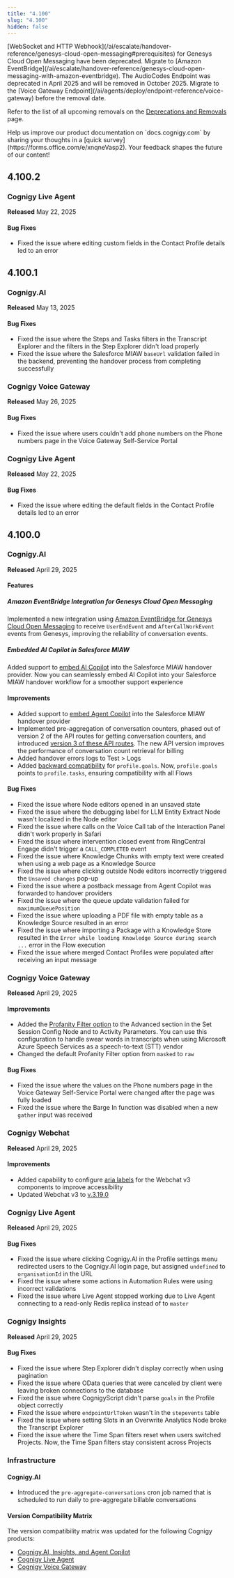 ```yaml
---
title: "4.100"
slug: "4.100"
hidden: false
---
```


<Warning>
  [WebSocket and HTTP Webhook](/ai/escalate/handover-reference/genesys-cloud-open-messaging#prerequisites) for Genesys Cloud Open Messaging have been deprecated. Migrate to [Amazon EventBridge](/ai/escalate/handover-reference/genesys-cloud-open-messaging-with-amazon-eventbridge).
</Warning>

<Warning>
  The AudioCodes Endpoint was deprecated in April 2025 and will be removed in October 2025. Migrate to the [Voice Gateway Endpoint](/ai/agents/deploy/endpoint-reference/voice-gateway) before the removal date.

  Refer to the list of all upcoming removals on the [Deprecations and Removals](/release-notes/deprecations-and-removals) page.
</Warning>

<Tip>
  Help us improve our product documentation on `docs.cognigy.com` by sharing your thoughts in a [quick survey](https://forms.office.com/e/xnqneVasp2). Your feedback shapes the future of our content!
</Tip>

## 4.100.2

### Cognigy Live Agent

**Released** May 22, 2025

#### Bug Fixes

- Fixed the issue where editing custom fields in the Contact Profile details led to an error 

## 4.100.1

### Cognigy.AI

**Released** May 13, 2025

#### Bug Fixes

- Fixed the issue where the Steps and Tasks filters in the Transcript Explorer and the filters in the Step Explorer didn't load properly
- Fixed the issue where the Salesforce MIAW `baseUrl` validation failed in the backend, preventing the handover process from completing successfully

### Cognigy Voice Gateway

**Released** May 26, 2025

#### Bug Fixes

- Fixed the issue where users couldn't add phone numbers on the Phone numbers page in the Voice Gateway Self-Service Portal

### Cognigy Live Agent

**Released** May 22, 2025

#### Bug Fixes

- Fixed the issue where editing the default fields in the Contact Profile details led to an error

## 4.100.0

### Cognigy.AI

**Released** April 29, 2025

#### Features

##### Amazon EventBridge Integration for Genesys Cloud Open Messaging

Implemented a new integration using [Amazon EventBridge for Genesys Cloud Open Messaging](/ai/escalate/handover-reference/genesys-cloud-open-messaging-with-amazon-eventbridge) to receive `UserEndEvent` and `AfterCallWorkEvent` events from Genesys, improving the reliability of conversation events.

##### Embedded AI Copilot in Salesforce MIAW

Added support to [embed AI Copilot](/ai/escalate/handover-reference/salesforce-miaw) into the Salesforce MIAW handover provider. Now you can seamlessly embed AI Copilot into your Salesforce MIAW handover workflow for a smoother support experience

#### Improvements

- Added support to [embed Agent Copilot](/ai/escalate/handover-reference/salesforce-miaw) into the Salesforce MIAW handover provider
- Implemented pre-aggregation of conversation counters, phased out of version 2 of the API routes for getting conversation counters, and introduced [version 3 of these API routes](https://api-trial.cognigy.ai/openapi#get-/v3.0/conversationcounter). The new API version improves the performance of conversation count retrieval for billing
- Added handover errors logs to Test > Logs
- Added [backward compatibility](/ai/agents/analyze/goals-and-tasks/tasks#compatibility-alias-to-profiletasks) for `profile.goals`. Now, `profile.goals` points to `profile.tasks`, ensuring compatibility with all Flows

#### Bug Fixes

- Fixed the issue where Node editors opened in an unsaved state
- Fixed the issue where the debugging label for LLM Entity Extract Node wasn't localized in the Node editor
- Fixed the issue where calls on the Voice Call tab of the Interaction Panel didn't work properly in Safari
- Fixed the issue where intervention closed event from RingCentral Engage didn't trigger a `CALL_COMPLETED` event
- Fixed the issue where Knowledge Chunks with empty text were created when using a web page as a Knowledge Source
- Fixed the issue where clicking outside Node editors incorrectly triggered the `Unsaved changes` pop-up
- Fixed the issue where a postback message from Agent Copilot was forwarded to handover providers
- Fixed the issue where the queue update validation failed for `maximumQueuePosition`
- Fixed the issue where uploading a PDF file with empty table as a Knowledge Source resulted in an error
- Fixed the issue where importing a Package with a Knowledge Store resulted in the `Error while loading Knowledge Source during search ...` error in the Flow execution
- Fixed the issue where merged Contact Profiles were populated after receiving an input message

### Cognigy Voice Gateway

**Released** April 29, 2025

#### Improvements

- Added the [Profanity Filter option](/ai/agents/develop/node-reference/voice/voice-gateway/parameter-details) to the Advanced section in the Set Session Config Node and to Activity Parameters. You can use this configuration to handle swear words in transcripts when using Microsoft Azure Speech Services as a speech-to-text (STT) vendor
- Changed the default Profanity Filter option from `masked` to `raw`

#### Bug Fixes

- Fixed the issue where the values on the Phone numbers page in the Voice Gateway Self-Service Portal were changed after the page was fully loaded
- Fixed the issue where the Barge In function was disabled when a new `gather` input was received

### Cognigy Webchat

**Released** April 29, 2025

#### Improvements

- Added capability to configure [aria labels](/webchat/v3/accessibility#aria-labels) for the Webchat v3 components to improve accessibility
- Updated Webchat v3 to [v.3.19.0](https://github.com/Cognigy/Webchat/releases/tag/v3.19.0)

### Cognigy Live Agent

**Released** April 29, 2025

#### Bug Fixes

- Fixed the issue where clicking Cognigy.AI in the Profile settings menu redirected users to the Cognigy.AI login page, but assigned `undefined` to `organisationId` in the URL
- Fixed the issue where some actions in Automation Rules were using incorrect validations
- Fixed the issue where Live Agent stopped working due to Live Agent connecting to a read-only Redis replica instead of to `master`

### Cognigy Insights

**Released** April 29, 2025

#### Bug Fixes

- Fixed the issue where Step Explorer didn't display correctly when using pagination
- Fixed the issue where OData queries that were canceled by client were leaving broken connections to the database
- Fixed the issue where CognigyScript didn't parse `goals` in the Profile object correctly
- Fixed the issue where `endpointUrlToken` wasn't in the `stepevents` table
- Fixed the issue where setting Slots in an Overwrite Analytics Node broke the Transcript Explorer
- Fixed the issue where the Time Span filters reset when users switched Projects. Now, the Time Span filters stay consistent across Projects

### Infrastructure

#### Cognigy.AI

- Introduced the `pre-aggregate-conversations` cron job named that is scheduled to run daily to pre-aggregate billable conversations

#### Version Compatibility Matrix

The version compatibility matrix was updated for the following Cognigy products:

- [Cognigy.AI, Insights, and Agent Copilot](/ai/administer/installation/version-compatibility-matrix)
- [Cognigy Live Agent](/live-agent/installation/deployment/version-compatibility-matrix)
- [Cognigy Voice Gateway](/voice-gateway/installation/version-compatibility-matrix)